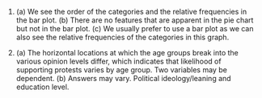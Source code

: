 1. (a) We see the order of the categories and the relative frequencies in the bar plot. (b) There are no features that are apparent in the pie chart but not in the bar plot. (c) We usually prefer to use a bar plot as we can also see the relative frequencies of the categories in this graph.

1. (a) The horizontal locations at which the age groups break into the various opinion levels differ, which indicates that likelihood of supporting protests varies by age group. Two variables may be dependent. (b) Answers may vary. Political ideology/leaning and education level.
